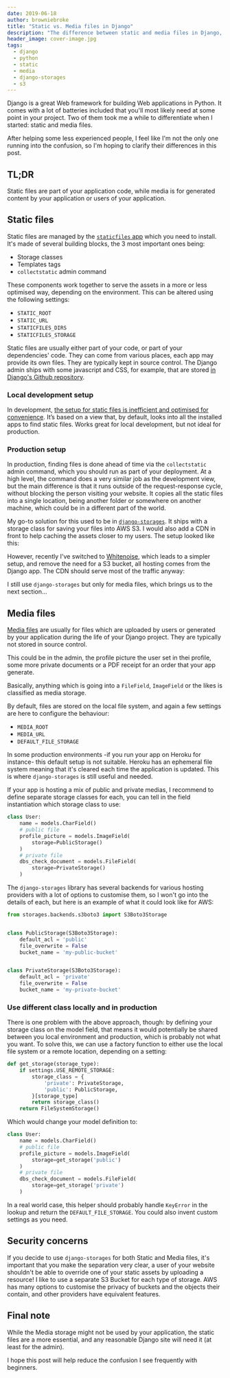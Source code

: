```yaml
---
date: 2019-06-18
author: browniebroke
title: "Static vs. Media files in Django"
description: "The difference between static and media files in Django, which are often confused by beginners."
header_image: cover-image.jpg
tags:
  - django
  - python
  - static
  - media
  - django-storages
  - s3
---
```


Django is a great Web framework for building Web applications in Python. It comes with a lot of batteries included that you'll most likely need at some point in your project. Two of them took me a while to differentiate when I started: static and media files.

After helping some less experienced people, I feel like I'm not the only one running into the confusion, so I'm hoping to clarify their differences in this post.

## TL;DR

Static files are part of your application code, while media is for generated content by your application or users of your application.

## Static files

Static files are managed by the [`staticfiles` app](https://docs.djangoproject.com/en/stable/ref/contrib/staticfiles/) which you need to install. It's made of several building blocks, the 3 most important ones being:

- Storage classes
- Templates tags
- `collectstatic` admin command

These components work together to serve the assets in a more or less optimised way, depending on the environment. This can be altered using the following settings:

- `STATIC_ROOT`
- `STATIC_URL`
- `STATICFILES_DIRS`
- `STATICFILES_STORAGE`

Static files are usually either part of your code, or part of your dependencies' code. They can come from various places, each app may provide its own files. They are typically kept in source control. The Django admin ships with some javascript and CSS, for example, that are stored [in Django's Github repository](https://github.com/django/django/tree/master/django/contrib/admin/static/admin).

### Local development setup

In development, [the setup for static files is inefficient and optimised for convenience](https://docs.djangoproject.com/en/stable/ref/contrib/staticfiles/#static-file-development-view). It’s based on a view that, by default, looks into all the installed apps to find static files. Works great for local development, but not ideal for production.

### Production setup

In production, finding files is done ahead of time via the `collectstatic` admin command, which you should run as part of your deployment. At a high level, the command does a very similar job as the development view, but the main difference is that it runs outside of the request-response cycle, without blocking the person visiting your website. It copies all the static files into a single location, being another folder or somewhere on another machine, which could be in a different part of the world.

My go-to solution for this used to be in [`django-storages`](https://pypi.org/project/django-storages/). It ships with a storage class for saving your files into AWS S3. I would also add a CDN in front to help caching the assets closer to my users. The setup looked like this:

However, recently I've switched to [Whitenoise](https://pypi.org/project/whitenoise/), which leads to a simpler setup, and remove the need for a S3 bucket, all hosting comes from the Django app. The CDN should serve most of the traffic anyway:

I still use `django-storages` but only for media files, which brings us to the next section...

## Media files

[Media files](https://docs.djangoproject.com/en/stable/topics/files/) are usually for files which are uploaded by users or generated by your application during the life of your Django project. They are typically not stored in source control.

This could be in the admin, the profile picture the user set in thei profile, some more private documents or a PDF receipt for an order that your app generate.

Basically, anything which is going into a `FileField`, `ImageField` or the likes is classified as media storage.

By default, files are stored on the local file system, and again a few settings are here to configure the behaviour:

- `MEDIA_ROOT`
- `MEDIA_URL`
- `DEFAULT_FILE_STORAGE`

In some production environments -if you run your app on Heroku for instance- this default setup is not suitable. Heroku has an ephemeral file system meaning that it's cleared each time the application is updated. This is where `django-storages` is still useful and needed.

If your app is hosting a mix of public and private medias, I recommend to define separate storage classes for each, you can tell in the field instantiation which storage class to use:

```python
class User:
    name = models.CharField()
    # public file
    profile_picture = models.ImageField(
        storage=PublicStorage()
    )
    # private file
    dbs_check_document = models.FileField(
        storage=PrivateStorage()
    )
```

The `django-storages` library has several backends for various hosting providers with a lot of options to customise them, so I won't go into the details of each, but here is an example of what it could look like for AWS:

```python
from storages.backends.s3boto3 import S3Boto3Storage


class PublicStorage(S3Boto3Storage):
    default_acl = 'public'
    file_overwrite = False
    bucket_name = 'my-public-bucket'


class PrivateStorage(S3Boto3Storage):
    default_acl = 'private'
    file_overwrite = False
    bucket_name = 'my-private-bucket'
```

### Use different class locally and in production

There is one problem with the above approach, though: by defining your storage class on the model field, that means it would potentially be shared between you local environment and production, which is probably not what you want. To solve this, we can use a factory function to either use the local file system or a remote location, depending on a setting:

```python
def get_storage(storage_type):
    if settings.USE_REMOTE_STORAGE:
        storage_class = {
            'private': PrivateStorage,
            'public': PublicStorage,
        }[storage_type]
        return storage_class()
    return FileSystemStorage()
```

Which would change your model definition to:

```python
class User:
    name = models.CharField()
    # public file
    profile_picture = models.ImageField(
        storage=get_storage('public')
    )
    # private file
    dbs_check_document = models.FileField(
        storage=get_storage('private')
    )
```

In a real world case, this helper should probably handle `KeyError` in the lookup and return the `DEFAULT_FILE_STORAGE`. You could also invent custom settings as you need.

## Security concerns

If you decide to use `django-storages` for both Static and Media files, it's important that you make the separation very clear, a user of your website shouldn't be able to override one of your static assets by uploading a resource! I like to use a separate S3 Bucket for each type of storage. AWS has many options to customise the privacy of buckets and the objects their contain, and other providers have equivalent features.

## Final note

While the Media storage might not be used by your application, the static files are a more essential, and any reasonable Django site will need it (at least for the admin).

I hope this post will help reduce the confusion I see frequently with beginners.
